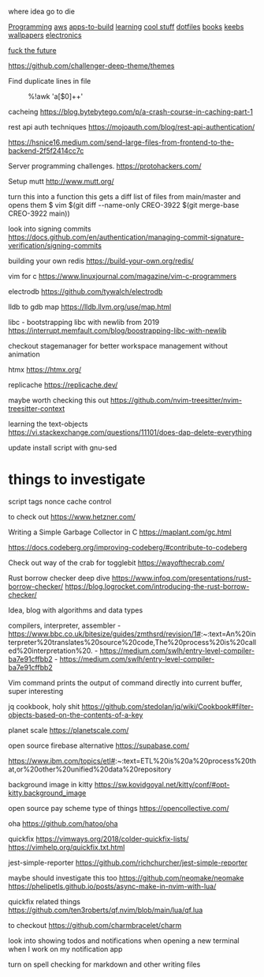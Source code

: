 where idea go to die

[[Programming]]
[[aws]]
[[apps-to-build]]
[[learning]]
[[cool stuff]]
[[dotfiles]]
[[books]]
[[keebs]]
[[wallpapers]]
[[electronics]]

[[fuck the future]]

https://github.com/challenger-deep-theme/themes

Find duplicate lines in file
:%!awk 'a[$0]++'

cacheing
https://blog.bytebytego.com/p/a-crash-course-in-caching-part-1

rest api auth techniques
https://mojoauth.com/blog/rest-api-authentication/

https://hsnice16.medium.com/send-large-files-from-frontend-to-the-backend-2f5f2414cc7c

Server programming challenges.
https://protohackers.com/

Setup mutt
http://www.mutt.org/

turn this into a function 
this gets a diff list of files from main/master and opens them
$ vim $(git diff --name-only CREO-3922 $(git merge-base CREO-3922 main))

look into signing commits
https://docs.github.com/en/authentication/managing-commit-signature-verification/signing-commits

building your own redis
https://build-your-own.org/redis/

vim for c
https://www.linuxjournal.com/magazine/vim-c-programmers

electrodb
https://github.com/tywalch/electrodb

lldb to gdb map
https://lldb.llvm.org/use/map.html

libc - bootstrapping libc with newlib from 2019
https://interrupt.memfault.com/blog/boostrapping-libc-with-newlib

checkout stagemanager for better workspace management without animation

htmx
https://htmx.org/

replicache
https://replicache.dev/

maybe worth checking this out
https://github.com/nvim-treesitter/nvim-treesitter-context

learning the text-objects 
https://vi.stackexchange.com/questions/11101/does-dap-delete-everything

update install script with gnu-sed

= things to investigate =
script tags nonce
cache control

to check out
https://www.hetzner.com/

Writing a Simple Garbage Collector in C
https://maplant.com/gc.html

https://docs.codeberg.org/improving-codeberg/#contribute-to-codeberg

Check out way of the crab for togglebit
https://wayofthecrab.com/

Rust borrow checker deep dive
https://www.infoq.com/presentations/rust-borrow-checker/
https://blog.logrocket.com/introducing-the-rust-borrow-checker/


Idea, blog with algorithms and data types

compilers, interpreter, assembler
- https://www.bbc.co.uk/bitesize/guides/zmthsrd/revision/1#:~:text=An%20interpreter%20translates%20source%20code,The%20process%20is%20called%20interpretation%20.
- https://medium.com/swlh/entry-level-compiler-ba7e91cffbb2
- https://medium.com/swlh/entry-level-compiler-ba7e91cffbb2

Vim command
prints the output of command directly into current buffer, super interesting

jq cookbook, holy shit
https://github.com/stedolan/jq/wiki/Cookbook#filter-objects-based-on-the-contents-of-a-key

planet scale
https://planetscale.com/

open source firebase alternative
https://supabase.com/

https://www.ibm.com/topics/etl#:~:text=ETL%20is%20a%20process%20that,or%20other%20unified%20data%20repository

background image in kitty  
https://sw.kovidgoyal.net/kitty/conf/#opt-kitty.background_image

open source pay scheme type of things
https://opencollective.com/

oha
https://github.com/hatoo/oha

quickfix
https://vimways.org/2018/colder-quickfix-lists/
https://vimhelp.org/quickfix.txt.html

jest-simple-reporter
https://github.com/richchurcher/jest-simple-reporter

maybe should investigate this too
https://github.com/neomake/neomake
https://phelipetls.github.io/posts/async-make-in-nvim-with-lua/

quickfix related things
https://github.com/ten3roberts/qf.nvim/blob/main/lua/qf.lua

to checkout
https://github.com/charmbracelet/charm

look into showing todos and notifications when opening a new terminal when I
work on my notification app

turn on spell checking for markdown and other writing files

